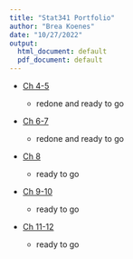 ```yaml
---
title: "Stat341 Portfolio"
author: "Brea Koenes"
date: "10/27/2022"
output:
  html_document: default
  pdf_document: default
---
```


-   [Ch 4-5](ch4-5.html)

    -   redone and ready to go

-   [Ch 6-7](ch6-7.html)

    -   redone and ready to go

-   [Ch 8](ch8.html)

    -   ready to go

-   [Ch 9-10](ch9-10.html)

    -   ready to go

-   [Ch 11-12](ch11-11.html)

    -   ready to go
